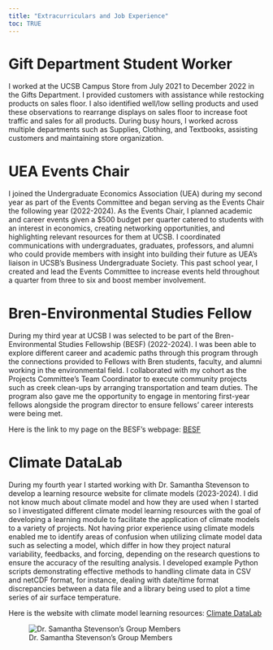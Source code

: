 ```yaml
---
title: "Extracurriculars and Job Experience"
toc: TRUE 
---
```

# Gift Department Student Worker
I worked at the UCSB Campus Store from July 2021 to December 2022 in the Gifts Department. I provided customers with assistance while restocking products on sales floor. I also identified well/low selling products and used these observations to rearrange displays on sales floor to increase foot traffic and sales for all products. During busy hours, I worked across multiple departments such as Supplies, Clothing, and Textbooks, assisting customers and maintaining store organization.  

# UEA Events Chair
I joined the Undergraduate Economics Association (UEA) during my second year as part of the Events Committee and began serving as the Events Chair the following year (2022-2024). As the Events Chair, I planned academic and career events given a $500 budget per quarter catered to students with an interest in economics, creating networking opportunities, and highlighting relevant resources for them at UCSB. I coordinated communications with undergraduates, graduates, professors, and alumni who could provide members with insight into building their future as UEA’s liaison in UCSB’s Business Undergraduate Society. This past school year, I created and lead the Events Committee to increase events held throughout a quarter from three to six and boost member involvement.

# Bren-Environmental Studies Fellow
During my third year at UCSB I was selected to be part of the Bren-Environmental Studies Fellowship (BESF) (2022-2024). I was been able to explore different career and academic paths through this program through the connections provided to Fellows with Bren students, faculty, and alumni working in the environmental field. I collaborated with my cohort as the Projects Committee’s Team Coordinator to execute community projects such as creek clean-ups by arranging transportation and team duties. The program also gave me the opportunity to engage in mentoring first-year fellows alongside the program director to ensure fellows’ career interests were being met. 

Here is the link to my page on the BESF's webpage: [BESF](https://bren.ucsb.edu/people/evelyn-bermudez)

# Climate DataLab
During my fourth year I started working with Dr. Samantha Stevenson to develop a learning resource website for climate models (2023-2024). I did not know much about climate model and how they are used when I started so I investigated different climate model learning resources with the goal of developing a learning module to facilitate the application of climate models to a variety of projects. Not having prior experience using climate models enabled me to identify areas of confusion when utilizing climate model data such as selecting a model, which differ in how they project natural variability, feedbacks, and forcing, depending on the research questions to ensure the accuracy of the resulting analysis. I developed example Python scripts demonstrating effective methods to handling climate data in CSV and netCDF format, for instance, dealing with date/time format discrepancies between a data file and a library being used to plot a time series of air surface temperature. 

Here is the website with climate model learning resources: [Climate DataLab](https://climate-datalab.org/)

![Dr. Samantha Stevenson's Group Members](media/stevenson_group.png)

